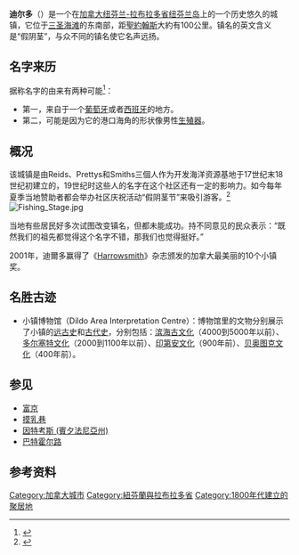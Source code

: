 {{Redirect|Dildo||假陰莖}}
{{Infobox settlement
| name = {{PAGENAME}}
| native_name = {{lang|en|Dildo}}
| image_skyline = File:DildoNewfoundland.jpg
| imagesize = 250px
| image_caption = 前往迪爾多的路牌
| pushpin_map = Canada#Canada Newfoundland and Labrador
| pushpin_label_position = left
| pushpin_map_caption = {{PAGENAME}}在[[加拿大|加拿大]]（上）和[[纽芬兰-拉布拉多省|纽芬兰-拉布拉多省]]（下）的位置
| settlement_type = 小鎮
| subdivision_type = 國家
| subdivision_name = {{CAN}}
| subdivision_type1 = [[加拿大行政區劃|省]]
| subdivision_name1 = {{flag|Newfoundland and Labrador}}
| elevation_min_m = 0
| area_total_km2 = 8.12
| population_as_of = 2011年
| population_total = 1,198
| population_density_km2 = auto
| timezone =[[UTC-3:30|UTC-3:30]]
| coordinates = {{coord|47|33|52|N|53|32|57|W|region:CA|display=inline,title}}
| postal_code_type = 郵政號碼
| postal_code = 
| area_code = +1-902
}}
'''迪尔多'''（{{lang-en|Dildo}}）是一个在[[加拿大|加拿大]][[纽芬兰-拉布拉多省|纽芬兰-拉布拉多省]][[纽芬兰岛|纽芬兰岛]]上的一个历史悠久的城镇，它位于[[三圣海滩|三圣海滩]]的东南部，距[[聖約翰斯_(紐芬蘭-拉布拉多省)|聖約翰斯]]大約有100公里。镇名的英文含义是“假阴茎”，与众不同的镇名使它名声远扬。

== 名字来历 ==
据称名字的由来有两种可能<ref>{{cite web|url=http://www.amusingfacts.com/cgi-bin/surf/surf_pass.cgi?template=weird.html&cfile=dildo.html|title=Dildo, Newfoundland, Canada|deadurl=yes|archiveurl=https://web.archive.org/web/20101212233628/http://www.amusingfacts.com/cgi-bin/surf/surf_pass.cgi?template=weird.html&cfile=dildo.html|archivedate=2010-12-12}}</ref>：
*第一，来自于一个[[葡萄牙|葡萄牙]]或者[[西班牙|西班牙]]的地方。
*第二，可能是因为它的港口海角的形状像男性[[生殖器|生殖器]]。

== 概况 ==
该城镇是由Reids、Prettys和Smiths三個人作为开发海洋资源基地于17世纪末18世纪初建立的，19世纪时这些人的名字在这个社区还有一定的影响力。如今每年夏季当地赞助者都会举办社区庆祝活动“假阴茎节”来吸引游客。<ref>{{cite web|url=http://www.virtual-tours-newfoundland.ca/Dildo/dildo.html|title=Dildo|deadurl=yes|archiveurl=https://web.archive.org/web/20100315064637/http://www.virtual-tours-newfoundland.ca/Dildo/dildo.html|archivedate=2010-03-15}}</ref>[[File:Fishing_Stage.jpg|thumb]]

当地有些居民好多次试图改变镇名，但都未能成功。持不同意见的民众表示：“既然我们的祖先都觉得这个名字不错，那我们也觉得挺好。”

2001年，迪爾多赢得了《[[Harrowsmith|Harrowsmith]]》杂志颁发的加拿大最美丽的10个小镇奖。

== 名胜古迹 ==
* 小镇博物馆（Dildo Area Interpretation Centre）：博物馆里的文物分别展示了小镇的[[远古史|远古史]]和[[古代史|古代史]]，分别包括：[[滨海古文化|滨海古文化]]（4000到5000年以前）、[[多尔塞特文化|多尔塞特文化]]（2000到1100年以前）、[[印第安文化|印第安文化]]（900年前）、[[贝奥图克文化|贝奥图克文化]]（400年前）。

== 参见 ==
* [[富京|富京]]
* [[摸乳巷|摸乳巷]]
* [[因特考斯_(賓夕法尼亞州)|因特考斯 (賓夕法尼亞州)]]
* [[巴特霍尔路|巴特霍尔路]]
== 参考资料 ==
{{reflist|30em}}

[[Category:加拿大城市|Category:加拿大城市]]
[[Category:紐芬蘭與拉布拉多省|Category:紐芬蘭與拉布拉多省]]
[[Category:1800年代建立的聚居地|Category:1800年代建立的聚居地]]
